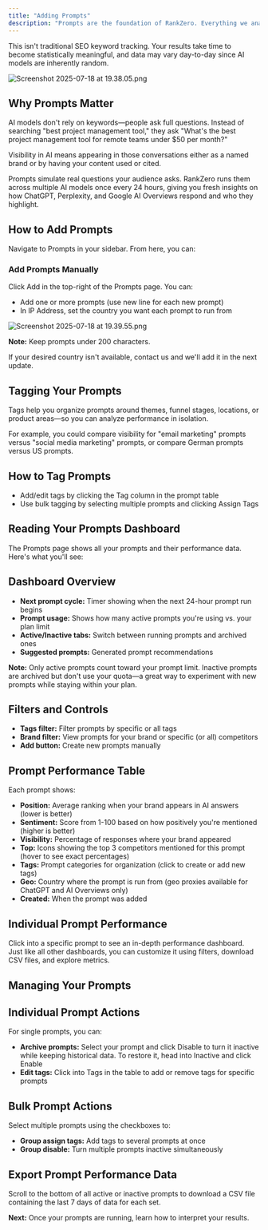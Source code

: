 ```yaml
---
title: "Adding Prompts"
description: "Prompts are the foundation of RankZero. Everything we analyze starts with the questions you define."
---
```


This isn't traditional SEO keyword tracking. Your results take time to become statistically meaningful, and data may vary day-to-day since AI models are inherently random.

![Screenshot 2025-07-18 at 19.38.05.png](/images/Screenshot2025-07-18at19.38.05.png)

## Why Prompts Matter

AI models don't rely on keywords—people ask full questions. Instead of searching "best project management tool," they ask "What's the best project management tool for remote teams under \$50 per month?"

Visibility in AI means appearing in those conversations either as a named brand or by having your content used or cited.

Prompts simulate real questions your audience asks. RankZero runs them across multiple AI models once every 24 hours, giving you fresh insights on how ChatGPT, Perplexity, and Google AI Overviews respond and who they highlight.

## How to Add Prompts

Navigate to Prompts in your sidebar. From here, you can:

### Add Prompts Manually

Click Add in the top-right of the Prompts page. You can:

- Add one or more prompts (use new line for each new prompt)
- In IP Address, set the country you want each prompt to run from

![Screenshot 2025-07-18 at 19.39.55.png](/images/Screenshot2025-07-18at19.39.55.png)

**Note:** Keep prompts under 200 characters.

<Note>
  If your desired country isn't available, contact us and we'll add it in the next update.
</Note>

## Tagging Your Prompts

Tags help you organize prompts around themes, funnel stages, locations, or product areas—so you can analyze performance in isolation.

For example, you could compare visibility for "email marketing" prompts versus "social media marketing" prompts, or compare German prompts versus US prompts.

## How to Tag Prompts

- Add/edit tags by clicking the Tag column in the prompt table
- Use bulk tagging by selecting multiple prompts and clicking Assign Tags

## Reading Your Prompts Dashboard

The Prompts page shows all your prompts and their performance data. Here's what you'll see:

## Dashboard Overview

- **Next prompt cycle:** Timer showing when the next 24-hour prompt run begins
- **Prompt usage:** Shows how many active prompts you're using vs. your plan limit
- **Active/Inactive tabs:** Switch between running prompts and archived ones
- **Suggested prompts:** Generated prompt recommendations

**Note:** Only active prompts count toward your prompt limit. Inactive prompts are archived but don't use your quota—a great way to experiment with new prompts while staying within your plan.

## Filters and Controls

- **Tags filter:** Filter prompts by specific or all tags
- **Brand filter:** View prompts for your brand or specific (or all) competitors
- **Add button:** Create new prompts manually

## Prompt Performance Table

Each prompt shows:

- **Position:** Average ranking when your brand appears in AI answers (lower is better)
- **Sentiment:** Score from 1-100 based on how positively you're mentioned (higher is better)
- **Visibility:** Percentage of responses where your brand appeared
- **Top:** Icons showing the top 3 competitors mentioned for this prompt (hover to see exact percentages)
- **Tags:** Prompt categories for organization (click to create or add new tags)
- **Geo:** Country where the prompt is run from (geo proxies available for ChatGPT and AI Overviews only)
- **Created:** When the prompt was added

## Individual Prompt Performance

Click into a specific prompt to see an in-depth performance dashboard. Just like all other dashboards, you can customize it using filters, download CSV files, and explore metrics.

## Managing Your Prompts

## Individual Prompt Actions

For single prompts, you can:

- **Archive prompts:** Select your prompt and click Disable to turn it inactive while keeping historical data. To restore it, head into Inactive and click Enable
- **Edit tags:** Click into Tags in the table to add or remove tags for specific prompts

## Bulk Prompt Actions

Select multiple prompts using the checkboxes to:

- **Group assign tags:** Add tags to several prompts at once
- **Group disable:** Turn multiple prompts inactive simultaneously

## Export Prompt Performance Data

Scroll to the bottom of all active or inactive prompts to download a CSV file containing the last 7 days of data for each set.

**Next:** Once your prompts are running, learn how to interpret your results.
